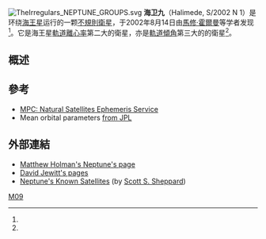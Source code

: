 {{Expand language|1=en|time=2020-10-01T11:46:39+00:00}}
[[File:TheIrregulars_NEPTUNE_GROUPS.svg|thumb]]
'''海卫九'''（Halimede, S/2002 N 1）是环绕[[海王星|海王星]]运行的一颗[[不規則衛星|不規則衛星]]，于2002年8月14日由[[馬修·霍爾曼|馬修·霍爾曼]]等学者发现<ref name="HolmanKavelaarsGrav2004" />。它是海王星[[軌道離心率|軌道離心率]]第二大的衛星，亦是[[軌道傾角|軌道傾角]]第三大的的衛星<ref name="Williams2008-nssdc" />。

== 概述 ==

== 參考 ==
{{reflist
| refs =

<ref name="HolmanKavelaarsGrav2004">
{{cite journal|url=http://www.nature.com/doifinder/10.1038/nature02832|pages=865–867|title=Discovery of five irregular moons of Neptune|journal=Nature|volume=430|issue=7002|issn=1476-4687|date=2004/08|language=En|accessdate=2018-04-02|doi=10.1038/nature02832|author=Matthew J. Holman, J. J. Kavelaars, Tommy Grav, Brett J. Gladman, Wesley C. Fraser, Dan Milisavljevic, Philip D. Nicholson, Joseph A. Burns, Valerio Carruba, Jean-Marc Petit, Philippe Rousselot, Oliver Mousis, Brian G. Marsden, Robert A. Jacobson}}
</ref>

<ref name="Williams2008-nssdc">{{cite web
| last = Williams
| first = Dr. David R.
| date = 2008-01-22
| title = Neptunian Satellite Fact Sheet
| publisher = [[NASA|NASA]] (National Space Science Data Center)
| url = http://nssdc.gsfc.nasa.gov/planetary/factsheet/neptuniansatfact.html
| accessdate = 2011-11-03
| archive-date = 2011-10-05
| archive-url = https://www.webcitation.org/62D2lopA1?url=http://nssdc.gsfc.nasa.gov/planetary/factsheet/neptuniansatfact.html
| dead-url = no
}}</ref>

}}
* [http://www.minorplanetcenter.org/iau/NatSats/NaturalSatellites.html MPC: Natural Satellites Ephemeris Service] {{Webarchive|url=https://archive.is/20110520031937/http://www.minorplanetcenter.org/iau/NatSats/NaturalSatellites.html |date=2011-05-20 }}
* Mean orbital parameters [http://ssd.jpl.nasa.gov/?sat_elem from JPL] {{Wayback|url=http://ssd.jpl.nasa.gov/?sat_elem |date=20160604011705 }}

== 外部連結 ==

{{Commons category|Halimede (moon)}}
* [http://cfa-www.harvard.edu/~mholman/neptunians-press-release.html Matthew Holman's Neptune's page] {{Wayback|url=http://cfa-www.harvard.edu/~mholman/neptunians-press-release.html |date=20080929053453 }}
* [https://web.archive.org/web/20070624084542/http://www.ifa.hawaii.edu/~jewitt/irregulars.html David Jewitt's pages]
* [http://www.dtm.ciw.edu/users/sheppard/satellites/nepsatdata.html Neptune's Known Satellites] {{Wayback|url=http://www.dtm.ciw.edu/users/sheppard/satellites/nepsatdata.html |date=20100213145257 }} (by [[Scott_S._Sheppard|Scott S. Sheppard]])
{{海王星卫星}}

{{卫星小作品}}

[[Category:海王星的卫星|M09]]